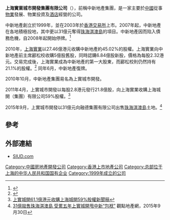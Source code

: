 '''上海實業城市開發集團有限公司'''（{{sehk|0563}}），前稱中新地產集團，是一家主要於[[中國|中國]]從事[[物業|物業]]發展、物業投資及[[酒店|酒店]]經營的公司。

中新地產創立於1999年，並在2003年於[[香港交易所|香港交易所]]上市。2007年起，中新地產在各地積極投地，其中更以31億元奪得[[珠海|珠海]][[淇澳島|淇澳島]]的項目。中新地產因而陷入債務危機，自2008年起開始停牌。<ref>{{Cite web |url=http://finance.ifeng.com/hk/gs/20100122/1747344.shtml |title=郦松校捣腾中新地产被指转移优质资产 |access-date=2011-01-01 |archive-date=2019-07-15 |archive-url=https://web.archive.org/web/20190715132158/http://finance.ifeng.com/hk/gs/20100122/1747344.shtml |dead-url=no }}</ref>

2010年，[[上海實業|上海實業]]以27.46億港元收購中新地產約45.02%的股權。上海實業向中新地產前主席酈松校收購5億股舊股，同時認購6.84億股新股，價格為每股2.32港元。交易完成後，上海實業成為中新地產的第一大股東，而酈松校則仍然持有21.1%的股權。<ref>{{Cite web |url=http://hk.jrj.com.cn/2010/01/2107136844813.shtml |title=中新地產近半股權易主 將剝離珠海巨虧項目 |access-date=2016-05-18 |archive-date=2019-07-15 |archive-url=https://web.archive.org/web/20190715203703/http://hk.jrj.com.cn/2010/01/2107136844813.shtml |dead-url=no }}</ref> 同年6月，中新地產復牌。

2010年10月，中新地產集團易名為上實城市開發。

2011年4月，上實城市開發以每股2.8港元發行21.8億股，向上海實業收購上海城開（集團）有限公司59%股權。<ref>[http://www.sihl.com.hk/wcms_sihl/page/FileDownloadServlet?doc_id=844&lang=sc 上實城開61.1億港元收購上海城開59%股權新聞稿]{{dead link|date=2017年11月 |bot=InternetArchiveBot |fix-attempted=yes }}</ref>

2015年9月，上實城市開發以31億元向融德集團有限公司出售[[珠海|珠海]][[淇澳島|淇澳島]]土地。<ref>[http://house.hexun.com.tw/2015-09-30/179575028.html 31億拋售珠海淇澳島 受累五年上實城開甩中新“包袱”] {{Wayback|url=http://house.hexun.com.tw/2015-09-30/179575028.html |date=20151004193556 }} 觀點地產網，2015年9月30日</ref>

==參考==
{{reflist}}

==外部連結==
*[http://www.siud.com SIUD.com]{{Wayback|url=http://www.siud.com/ |date=20101210154702 }}

[[Category:中國房地產開發公司|Category:中國房地產開發公司]]
[[Category:香港上市地產公司|Category:香港上市地產公司]]
[[Category:总部位于上海的中华人民共和国国有企业|Category:总部位于上海的中华人民共和国国有企业]]
[[Category:1999年成立的公司|Category:1999年成立的公司]]